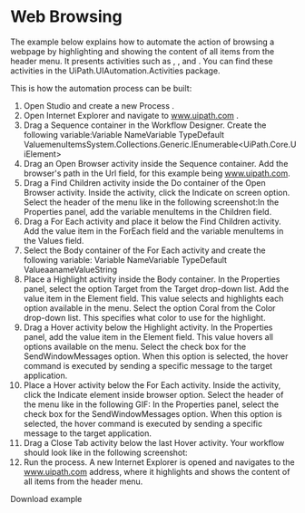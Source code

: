 ﻿# Web Browsing

The example below explains how to automate the action of browsing a webpage by
            highlighting and showing the content of all items from the header menu. It presents
            activities such as , , and . You can find these
            activities in the UiPath.UIAutomation.Activities package.

This is how the automation process can be built:

1. Open Studio and create a new Process .
2. Open Internet Explorer and
                navigate to www.uipath.com .
3. Drag a Sequence container
                    in the Workflow Designer. Create the following
                            variable:Variable NameVariable TypeDefault ValuemenuItemsSystem.Collections.Generic.IEnumerable<UiPath.Core.UiElement>
4. Drag an Open Browser
                    activity inside the Sequence container. Add the browser's path in the
                            Url field, for this example being
                        www.uipath.com.
5. Drag a Find Children
                    activity inside the Do container of the Open Browser
                    activity. Inside the activity, click
                            the Indicate on screen option. Select the header of the menu like
                            in the following screenshot:In the Properties
                        panel, add the variable menuItems in the Children
                        field.
6. Drag a For Each activity
                    and place it below the Find Children activity. Add the value
                            item in the ForEach field and the variable
                            menuItems in the Values field.
7. Select the Body container
                    of the For Each activity and create the following variable: Variable NameVariable TypeDefault ValueaanameValueString
8. Place a Highlight activity
                    inside the Body container. In the Properties
                        panel, select the option Target from the Target drop-down
                        list. Add the value
                            item in the Element field. This value selects
                        and highlights each option available in the menu. Select the option
                            Coral from the Color drop-down list. This specifies what
                        color to use for the highlight.
9. Drag a Hover activity below
                    the Highlight activity. In the Properties
                        panel, add the value item in the Element field. This
                        value hovers all options available on the menu. Select the check box for the
                            SendWindowMessages option. When this option is selected, the
                        hover command is executed by sending a specific message to the target
                        application.
10. Place a Hover activity
                    below the For Each activity. Inside the activity, click
                        the Indicate element inside browser option. Select the header of the
                        menu like in the following GIF: In the Properties
                        panel, select the check box for the SendWindowMessages option. When
                        this option is selected, the hover command is executed by sending a specific
                        message to the target application.
11. Drag a Close Tab activity
                    below the last Hover activity. Your workflow should look
                            like in the following screenshot:
12. Run the process. A new Internet
                        Explorer is opened and navigates to the www.uipath.com address,
                    where it highlights and shows the content of all items from the header
                menu.

Download example
